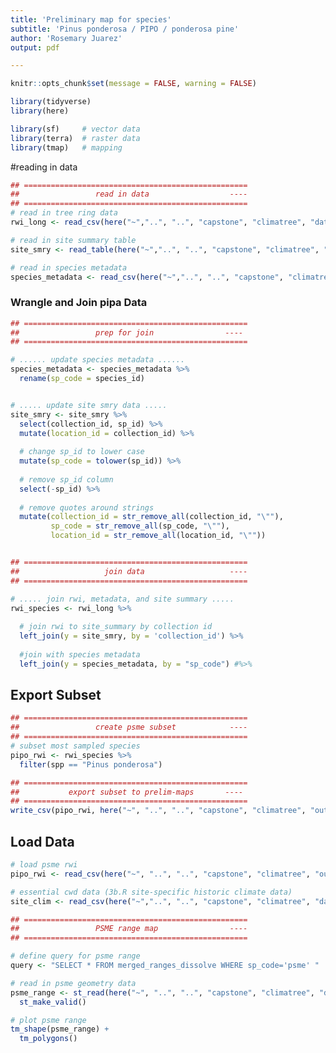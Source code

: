 ```yaml
---
title: 'Preliminary map for species'
subtitle: 'Pinus ponderosa / PIPO / ponderosa pine'
author: 'Rosemary Juarez'
output: pdf

---
```


```r
knitr::opts_chunk$set(message = FALSE, warning = FALSE)

```


```r
library(tidyverse)
library(here)

library(sf)     # vector data
library(terra)  # raster data
library(tmap)   # mapping
```


#reading in data
```r
## ==================================================
##                 read in data                  ----
## ==================================================
# read in tree ring data
rwi_long <- read_csv(here("~","..", "..", "capstone", "climatree", "dataverse-archive", "rwi_long.csv"))

# read in site summary table
site_smry <- read_table(here("~","..", "..", "capstone", "climatree", "dataverse-archive", "site_summary.tab"))

# read in species metadata
species_metadata <- read_csv(here("~","..", "..", "capstone", "climatree", "dataverse-archive", "species_metadata.csv"))
```

### Wrangle and Join pipa Data

```r
## ==================================================
##                 prep for join                ----
## ==================================================

# ...... update species metadata ......
species_metadata <- species_metadata %>% 
  rename(sp_code = species_id)


# ..... update site smry data .....
site_smry <- site_smry %>%
  select(collection_id, sp_id) %>% 
  mutate(location_id = collection_id) %>%
  
  # change sp_id to lower case
  mutate(sp_code = tolower(sp_id)) %>% 
  
  # remove sp_id column
  select(-sp_id) %>%
  
  # remove quotes around strings
  mutate(collection_id = str_remove_all(collection_id, "\""),
         sp_code = str_remove_all(sp_code, "\""),
         location_id = str_remove_all(location_id, "\""))


## ==================================================
##                   join data                   ----
## ==================================================

# ..... join rwi, metadata, and site summary .....
rwi_species <- rwi_long %>% 
  
  # join rwi to site_summary by collection id
  left_join(y = site_smry, by = 'collection_id') %>% 
  
  #join with species metadata
  left_join(y = species_metadata, by = "sp_code") #%>%
```


## Export Subset

```r
## ==================================================
##                 create psme subset            ----
## ==================================================
# subset most sampled species
pipo_rwi <- rwi_species %>% 
  filter(spp == "Pinus ponderosa")

## ==================================================
##           export subset to prelim-maps       ----
## ==================================================
write_csv(pipo_rwi, here("~", "..", "..", "capstone", "climatree", "output-data", "step-1-output", "pipo_rwi.csv"))
```

## Load Data

```r
# load psme rwi
pipo_rwi <- read_csv(here("~", "..", "..", "capstone", "climatree", "output-data", "step-1-output", "pipo_rwi.csv"))

# essential cwd data (3b.R site-specific historic climate data)
site_clim <- read_csv(here("~","..", "..", "capstone", "climatree", "dataverse-archive", "essentialcwd_data.csv"))
```

```r
## ==================================================
##                 PSME range map                ----
## ==================================================

# define query for psme range
query <- "SELECT * FROM merged_ranges_dissolve WHERE sp_code='psme' "

# read in psme geometry data
psme_range <- st_read(here("~", "..", "..", "capstone", "climatree", "dataverse-archive",  "merged_ranges_dissolve.shp"), query = query) %>% 
  st_make_valid()

# plot psme range
tm_shape(psme_range) +
  tm_polygons()
```
